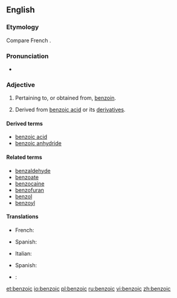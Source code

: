 ==English==

===Etymology===
Compare French {{term|benzoïque|lang=fr}}.

===Pronunciation===
* {{audio|en-us-benzoic.ogg|Audio (US)}}

===Adjective===
{{en-adj|-}}

# Pertaining to, or obtained from, [[benzoin]].
# {{context|organic chemistry}} Derived from [[benzoic acid]] or its [[derivative]]s.

====Derived terms====
* [[benzoic acid]]
* [[benzoic anhydride]]

====Related terms====
* [[benzaldehyde]]
* [[benzoate]]
* [[benzocaine]]
* [[benzofuran]]
* [[benzol]]
* [[benzoyl]]

====Translations====
{{trans-top|pertaining to, or obtained from, benzoin}}
* French: {{t+|fr|benzoïque}}
{{trans-mid}}
* Spanish: {{t-|es|benzoico}}
{{trans-bottom}}

{{trans-top|derived from benzoic acid or its derivatives}}
* Italian: {{t-|it|benzoico}}
{{trans-mid}}
* Spanish: {{t-|es|benzoico}}
{{trans-bottom}}

{{checktrans-top|derived from benzoic acid or its derivatives}}
{{trans-mid}}
* {{ttbc|pt}}: {{t-|pt|benzóico}}
{{trans-bottom}}

[[et:benzoic]]
[[io:benzoic]]
[[pl:benzoic]]
[[ru:benzoic]]
[[vi:benzoic]]
[[zh:benzoic]]